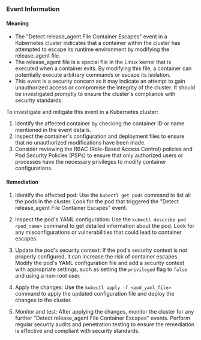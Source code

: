 
### Event Information

#### Meaning

- The "Detect release_agent File Container Escapes" event in a Kubernetes cluster indicates that a container within the cluster has attempted to escape its runtime environment by modifying the release_agent file.
- The release_agent file is a special file in the Linux kernel that is executed when a container exits. By modifying this file, a container can potentially execute arbitrary commands or escape its isolation.
- This event is a security concern as it may indicate an attempt to gain unauthorized access or compromise the integrity of the cluster. It should be investigated promptly to ensure the cluster's compliance with security standards.

To investigate and mitigate this event in a Kubernetes cluster:
1. Identify the affected container by checking the container ID or name mentioned in the event details.
2. Inspect the container's configuration and deployment files to ensure that no unauthorized modifications have been made.
3. Consider reviewing the RBAC (Role-Based Access Control) policies and Pod Security Policies (PSPs) to ensure that only authorized users or processes have the necessary privileges to modify container configurations.

#### Remediation

1. Identify the affected pod: Use the `kubectl get pods` command to list all the pods in the cluster. Look for the pod that triggered the "Detect release_agent File Container Escapes" event.

2. Inspect the pod's YAML configuration: Use the `kubectl describe pod <pod_name>` command to get detailed information about the pod. Look for any misconfigurations or vulnerabilities that could lead to container escapes.

3. Update the pod's security context: If the pod's security context is not properly configured, it can increase the risk of container escapes. Modify the pod's YAML configuration file and add a security context with appropriate settings, such as setting the `privileged` flag to `false` and using a non-root user.

4. Apply the changes: Use the `kubectl apply -f <pod_yaml_file>` command to apply the updated configuration file and deploy the changes to the cluster.

5. Monitor and test: After applying the changes, monitor the cluster for any further "Detect release_agent File Container Escapes" events. Perform regular security audits and penetration testing to ensure the remediation is effective and compliant with security standards.

